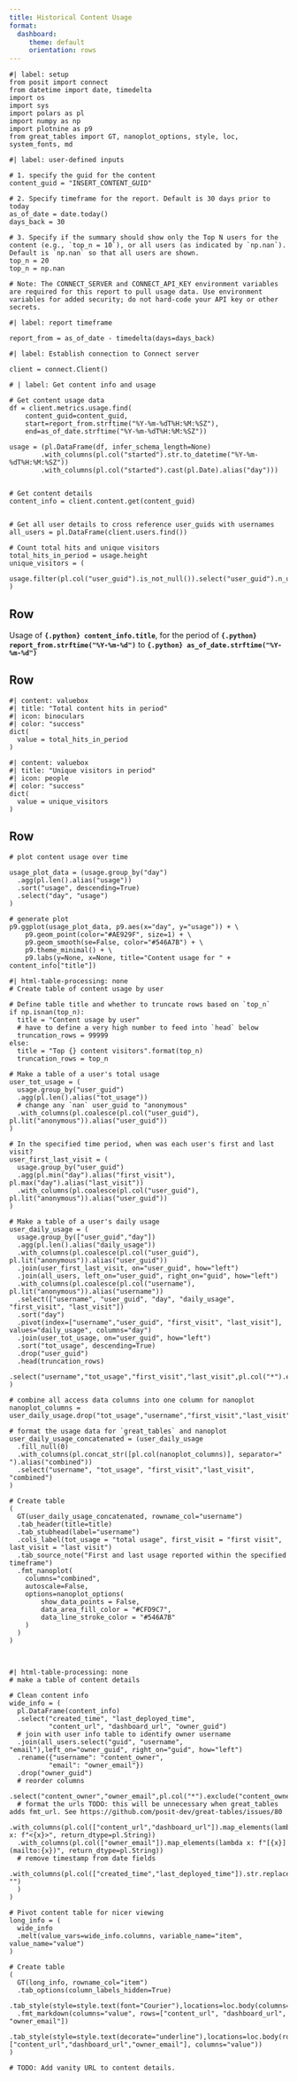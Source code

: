 ```yaml
---
title: Historical Content Usage
format:
  dashboard:
     theme: default
     orientation: rows
---
```


```.python
#| label: setup
from posit import connect
from datetime import date, timedelta
import os
import sys
import polars as pl
import numpy as np
import plotnine as p9
from great_tables import GT, nanoplot_options, style, loc, system_fonts, md

```


```.python
#| label: user-defined inputs

# 1. specify the guid for the content
content_guid = "INSERT_CONTENT_GUID"

# 2. Specify timeframe for the report. Default is 30 days prior to today
as_of_date = date.today()
days_back = 30

# 3. Specify if the summary should show only the Top N users for the content (e.g., `top_n = 10`), or all users (as indicated by `np.nan`). Default is `np.nan` so that all users are shown.
top_n = 20
top_n = np.nan

# Note: The CONNECT_SERVER and CONNECT_API_KEY environment variables are required for this report to pull usage data. Use environment variables for added security; do not hard-code your API key or other secrets.

```


```.python
#| label: report timeframe

report_from = as_of_date - timedelta(days=days_back)

```



```.python
#| label: Establish connection to Connect server

client = connect.Client()

```

```.python
# | label: Get content info and usage

# Get content usage data
df = client.metrics.usage.find(
    content_guid=content_guid,
    start=report_from.strftime("%Y-%m-%dT%H:%M:%SZ"),
    end=as_of_date.strftime("%Y-%m-%dT%H:%M:%SZ"))

usage = (pl.DataFrame(df, infer_schema_length=None)
        .with_columns(pl.col("started").str.to_datetime("%Y-%m-%dT%H:%M:%SZ"))
        .with_columns(pl.col("started").cast(pl.Date).alias("day")))


# Get content details
content_info = client.content.get(content_guid)


# Get all user details to cross reference user_guids with usernames
all_users = pl.DataFrame(client.users.find())

# Count total hits and unique visitors
total_hits_in_period = usage.height
unique_visitors = (
    usage.filter(pl.col("user_guid").is_not_null()).select("user_guid").n_unique()
)
```

## Row

Usage of **`{.python} content_info.title`**, for the period of **`{.python} report_from.strftime("%Y-%m-%d")`** to **`{.python} as_of_date.strftime("%Y-%m-%d")`**


## Row

```.python
#| content: valuebox
#| title: "Total content hits in period"
#| icon: binoculars
#| color: "success"
dict(
  value = total_hits_in_period
)
```

```.python
#| content: valuebox
#| title: "Unique visitors in period"
#| icon: people
#| color: "success"
dict(
  value = unique_visitors
)
```


## Row

```.python
# plot content usage over time

usage_plot_data = (usage.group_by("day")
  .agg(pl.len().alias("usage"))
  .sort("usage", descending=True)
  .select("day", "usage")
)

# generate plot
p9.ggplot(usage_plot_data, p9.aes(x="day", y="usage")) + \
    p9.geom_point(color="#AE929F", size=1) + \
    p9.geom_smooth(se=False, color="#546A7B") + \
    p9.theme_minimal() + \
    p9.labs(y=None, x=None, title="Content usage for " + content_info["title"])

```


```.python
#| html-table-processing: none
# Create table of content usage by user

# Define table title and whether to truncate rows based on `top_n`
if np.isnan(top_n):
  title = "Content usage by user"
  # have to define a very high number to feed into `head` below
  truncation_rows = 99999
else:
  title = "Top {} content visitors".format(top_n)
  truncation_rows = top_n

# Make a table of a user's total usage
user_tot_usage = (
  usage.group_by("user_guid")
  .agg(pl.len().alias("tot_usage"))
  # change any `nan` user_guid to "anonymous"
  .with_columns(pl.coalesce(pl.col("user_guid"), pl.lit("anonymous")).alias("user_guid"))
)

# In the specified time period, when was each user's first and last visit?
user_first_last_visit = (
  usage.group_by("user_guid")
  .agg(pl.min("day").alias("first_visit"), pl.max("day").alias("last_visit"))
  .with_columns(pl.coalesce(pl.col("user_guid"), pl.lit("anonymous")).alias("user_guid"))
)

# Make a table of a user's daily usage
user_daily_usage = (
  usage.group_by(["user_guid","day"])
  .agg(pl.len().alias("daily_usage"))
  .with_columns(pl.coalesce(pl.col("user_guid"), pl.lit("anonymous")).alias("user_guid"))
  .join(user_first_last_visit, on="user_guid", how="left")
  .join(all_users, left_on="user_guid", right_on="guid", how="left")
  .with_columns(pl.coalesce(pl.col("username"), pl.lit("anonymous")).alias("username"))
  .select(["username", "user_guid", "day", "daily_usage", "first_visit", "last_visit"])
  .sort("day")
  .pivot(index=["username","user_guid", "first_visit", "last_visit"], values="daily_usage", columns="day")
  .join(user_tot_usage, on="user_guid", how="left")
  .sort("tot_usage", descending=True)
  .drop("user_guid")
  .head(truncation_rows)
  .select("username","tot_usage","first_visit","last_visit",pl.col("*").exclude("username","tot_usage","first_visit","last_visit"))
)

# combine all access data columns into one column for nanoplot
nanoplot_columns = user_daily_usage.drop("tot_usage","username","first_visit","last_visit").columns

# format the usage data for `great_tables` and nanoplot
user_daily_usage_concatenated = (user_daily_usage
  .fill_null(0)
  .with_columns(pl.concat_str([pl.col(nanoplot_columns)], separator=" ").alias("combined"))
  .select("username", "tot_usage", "first_visit","last_visit", "combined")
)

# Create table
(
  GT(user_daily_usage_concatenated, rowname_col="username")
  .tab_header(title=title)
  .tab_stubhead(label="username")
  .cols_label(tot_usage = "total usage", first_visit = "first visit", last_visit = "last visit")
  .tab_source_note("First and last usage reported within the specified timeframe")
  .fmt_nanoplot(
    columns="combined",
    autoscale=False,
    options=nanoplot_options(
        show_data_points = False,
        data_area_fill_color = "#CFD9C7",
        data_line_stroke_color = "#546A7B"
    )
  )
)


```


##

```.python
#| html-table-processing: none
# make a table of content details

# Clean content info
wide_info = (
  pl.DataFrame(content_info)
  .select("created_time", "last_deployed_time",
          "content_url", "dashboard_url", "owner_guid")
  # join with user info table to identify owner username
  .join(all_users.select("guid", "username", "email"),left_on="owner_guid", right_on="guid", how="left")
  .rename({"username": "content_owner",
          "email": "owner_email"})
  .drop("owner_guid")
  # reorder columns
  .select("content_owner","owner_email",pl.col("*").exclude("content_owner","owner_email"))
  # format the urls TODO: this will be unnecessary when great_tables adds fmt_url. See https://github.com/posit-dev/great-tables/issues/80
  .with_columns(pl.col(["content_url","dashboard_url"]).map_elements(lambda x: f"<{x}>", return_dtype=pl.String))
  .with_columns(pl.col(["owner_email"]).map_elements(lambda x: f"[{x}](mailto:{x})", return_dtype=pl.String))
  # remove timestamp from date fields
  .with_columns(pl.col(["created_time","last_deployed_time"]).str.replace(r"T.*", "")
  )
)

# Pivot content table for nicer viewing
long_info = (
  wide_info
  .melt(value_vars=wide_info.columns, variable_name="item", value_name="value")
)

# Create table
(
  GT(long_info, rowname_col="item")
  .tab_options(column_labels_hidden=True)
  .tab_style(style=style.text(font="Courier"),locations=loc.body(columns="value"))
  .fmt_markdown(columns="value", rows=["content_url", "dashboard_url", "owner_email"])
  .tab_style(style=style.text(decorate="underline"),locations=loc.body(rows=["content_url","dashboard_url","owner_email"], columns="value"))
)

# TODO: Add vanity URL to content details.

```
